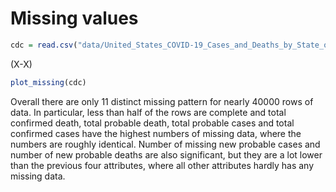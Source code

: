 # Missing values


```r
cdc = read.csv("data/United_States_COVID-19_Cases_and_Deaths_by_State_over_Time.csv")
```

(X-X)

```r
plot_missing(cdc)
```
Overall there are only 11 distinct missing pattern for nearly 40000 rows of data. In particular, less than half of the rows are complete and total confirmed death, total probable death, total probable cases and total confirmed cases have the highest numbers of missing data, where the numbers are roughly identical. Number of missing new probable cases and number of new probable deaths are also significant, but they are a lot lower than the previous four attributes, where all other attributes hardly has any missing data.